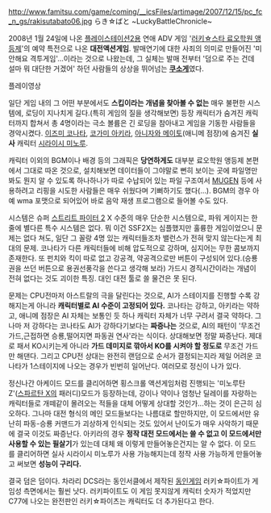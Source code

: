 http://www.famitsu.com/game/coming/__icsFiles/artimage/2007/12/15/pc_fc_n_gs/rakisutabato06.jpg
らき☆ばと ~LuckyBattleChronicle~

2008년 1월 24일에 나온 [[플레이스테이션2]]용 연애 ADV 게임 '[[러키☆스타 료오학원 앵등제]]'의 예약 특전으로 나온 '''대전액션게임'''. 발매연기에 대한 사죄의 의미로 만들어진 '미안해요 격투게임'...이라는 것으로 나왔는데, 그 실체는 발매 전부터 '덤으로 주는 건데 설마 뭐 대단한 거겠어' 하던 사람들의 상상을 뛰어넘는 '''[[쿠소게]]'''였다.

{{{#!html
<object width="425" height="344"><param name="movie" value="http://www.youtube.com/v/OIRpJoh5fTA&hl=ko&fs=1&"></param><param name="allowFullScreen" value="true"></param><param name="allowscriptaccess" value="always"></param><embed src="http://www.youtube.com/v/OIRpJoh5fTA&hl=ko&fs=1&" type="application/x-shockwave-flash" allowscriptaccess="always" allowfullscreen="true" width="425" height="344"></embed></object>
}}}
플레이영상

일단 게임 내의 그 어떤 부분에서도 '''스킵이라는 개념을 찾아볼 수 없는''' 매우 불편한 시스템에, 로딩이 지나치게 길다.(특히 게임의 질을 생각해보면) 등장 캐릭터가 숨겨진 캐릭터까지 합쳐서 총 4명이라는 극소 볼륨은 긴 로딩을 참아내고 게임을 기동한 사람들을 경악시켰다. [[이즈미 코나타]], [[코가미 아키라]], [[아니자와 메이토]](애니메 점장)에 숨겨진 '''실사''' 캐릭터 [[시라이시 미노루]].

캐릭터 이외의 BGM이나 배경 등의 그래픽은 '''당연하게도''' 대부분 료오학원 앵등제 본편에서 그대로 따온 것으로, 설치해보면 데이터들이 그야말로 뻔히 보이는 곳에 파일명만 봐도 뭔지 알 수 있도록 하나하나가 따로 수납되어 있는 파일 구조여서 [[MUGEN]] 등에 사용하려고 리핑을 시도한 사람들은 매우 쉬웠다며 기뻐하기도 했다(…). BGM의 경우 아예 wma 포맷으로 되어있어 바로 음악 재생 프로그램으로 들어볼 수도 있다.

시스템은 슈퍼 [[스트리트 파이터 2]] X 수준의 매우 단순한 시스템으로, 파워 게이지는 한줄에 별다른 특수 시스템은 없다. 뭐 이건 SSF2X는 심플했지만 훌륭한 게임이었으니 문제는 없다 쳐도, 일단 그 꼴랑 4명 있는 캐릭터들조차 밸런스가 전혀 맞지 않는다는게 최대의 문제. 코나타가 다른 캐릭터들에 비해 압도적으로 강하며, 심지어는 무한 콤보까지 존재한다. 또 펀치와 킥이 따로 없고 강공격, 약공격으로만 버튼이 구성되어 있다.(승룡권을 쓰던 버튼으로 용권선풍각을 쓴다고 생각해 보라) 가드시 경직시간이라는 개념이 전혀 없다는 것도 괴이한 특징. 대인 대전 툴로 쓸 물건은 못 된다.

문제는 CPU전마저 아스트랄의 극을 달린다는 것으로, AI가 스테이지를 진행할 수록 강해지는게 아니라 '''캐릭터별로 AI 수준이 고정되어 있다.''' 코나타는 강하고, 아키라는 약하고, 애니메 점장은 AI 자체는 보통인 듯 하나 캐릭터 자체가 너무 구려서 결국 약하다. 그나마 저 강하다는 코나타도 AI가 강하다기보다는 '''짜증나는''' 것으로, AI의 패턴이 '무조건 가드,근접하면 승룡,떨어지면 파동권 연사'라는 식이다. 상대해보면 정말 짜증난다. 제대로 패서 KO시키는게 아니라 '''가드 데미지로 깎아서 KO를 시켜야 할 정도로''' 무조건 가드만 해댄다. 그리고 CPU전 상대는 완전히 랜덤으로 순서가 결정되는지라 제일 어려운 코나타가 1스테이지에 나오는 경우가 빈번히 일어난다. 여러모로 정신이 나가 있다.

정신나간 아케이드 모드를 클리어하면 횡스크롤 액션게임처럼 진행되는 '미노루탄 Z'([[스파르탄 X]]의 패러디)모드가 등장하는데, 강이나 약이나 엄청난 딜레이를 자랑하는 캐릭터들로 개떼같이 몰려오는 적들을 대체 어떻게 상대할 것인가...하는 것이 은근히 심오하다. 그나마 대전 형식의 메인 모드들보다는 나름대로 할만하지만, 이 모드에서만 유난히 파동-승룡 커맨드가 괴상하게 인식되는 것도 있어서 난이도가 매우 사악하기 때문에 결국 이것도 짜증난다. 아키라의 경우 '''정작 대전 모드에서는 쓸 수 없고 이 모드에서만 사용할 수 있는 필살기'''가 있는데 대체 왜 이렇게 만들어놓은건지는 알 수 없다. 이 모드를 클리어하면 실사 시라이시 미노루가 사용 가능해지는데 정작 사용 가능하게 만들어놓고 써보면 '''성능이 구리다.'''

결국 덤은 덤이다. 차라리 DCS라는 동인서클에서 제작된 [[동인게임]] 러키☆파이트가 게임성 측면에서는 훨씬 낫다. 러키파이트도 이 게임 못지않게 캐릭터 숫자가 적었지만 C77에 나오는 완전판인 러키☆파이츠는 캐릭터도 더 추가된다고 한다.
